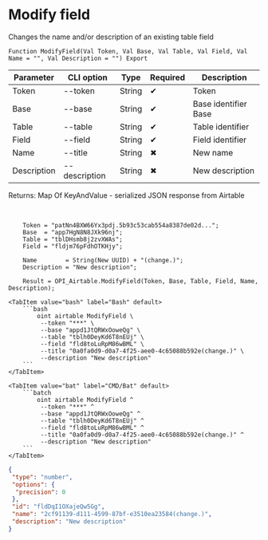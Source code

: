 ﻿---
sidebar_position: 2
description: Modify field and other functions to work with Airtable in the Open Integration Package, a free open-source integration library for 1C:Enterprise 8, OneScript and CLI
keywords: [1C, 1С, 1С:Enterprise, 1С:Enterprise 8.3, API, Integration, Services, Exchange, OneScript, CLI, Airtable]
---


# Modify field
 Changes the name and/or description of an existing table field



`Function ModifyField(Val Token, Val Base, Val Table, Val Field, Val Name = "", Val Description = "") Export`

  | Parameter | CLI option | Type | Required | Description |
  |-|-|-|-|-|
  | Token | --token | String | &#x2714; | Token |
  | Base | --base | String | &#x2714; | Base identifier Base |
  | Table | --table | String | &#x2714; | Table identifier |
  | Field | --field | String | &#x2714; | Field identifier |
  | Name | --title | String | &#x2716; | New name |
  | Description | --description | String | &#x2716; | New description |

  
  Returns:  Map Of KeyAndValue - serialized JSON response from Airtable

<br/>




```bsl title="1C:Enterprise/OneScript code example"
    Token = "patNn4BXW66Yx3pdj.5b93c53cab554a8387de02d...";
    Base  = "app7HgN8N8JXk96nj";
    Table = "tblDHsmb8j2zvXWAs";
    Field = "fldjm76pFdhOTKHjy";

    Name        = String(New UUID) + "(change.)";
    Description = "New description";

    Result = OPI_Airtable.ModifyField(Token, Base, Table, Field, Name, Description);
```
 

 <Tabs>
  
    <TabItem value="bash" label="Bash" default>
        ```bash
            oint airtable ModifyField \
             --token "***" \
             --base "appd1JtQRWxOoweQg" \
             --table "tblh0DeyKd6T8nEUj" \
             --field "fld8toLuRpM86wBML" \
             --title "0a0fa0d9-d0a7-4f25-aee0-4c65088b592e(change.)" \
             --description "New description"
        ```
    </TabItem>
  
    <TabItem value="bat" label="CMD/Bat" default>
        ```batch
            oint airtable ModifyField ^
             --token "***" ^
             --base "appd1JtQRWxOoweQg" ^
             --table "tblh0DeyKd6T8nEUj" ^
             --field "fld8toLuRpM86wBML" ^
             --title "0a0fa0d9-d0a7-4f25-aee0-4c65088b592e(change.)" ^
             --description "New description"
        ```
    </TabItem>
</Tabs>


```json title="Result"
{
 "type": "number",
 "options": {
  "precision": 0
 },
 "id": "fldDqI1OXajeQw5Gg",
 "name": "2cf91139-d111-4599-87bf-e3510ea23584(change.)",
 "description": "New description"
}
```
